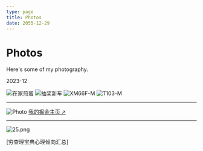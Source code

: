 ```yaml
---
type: page
title: Photos
date: 2055-12-29
---
```


# Photos


Here's some of my photography.

2023-12

![在家煎蛋](/images/books/煎蛋.jpg)
![抽奖新车](/images/books/抽奖.jpg)
![XM66F-M](/images/books/XM66F-M.jpg)
![T103-M](/images/books/T103-M.jpg)


<hr />

<Image
  src="/images/不敢吭声.jpeg"
  alt="Photo"
  width={128}
  height={128}
  priority
  className="next-image"
/>
[我的掘金主页 ↗ ](https://juejin.cn/user/2911933190649815)

<hr />

![25.png](/images/books/1.png)

[穷查理宝典心理倾向汇总]

<section style={{ marginTop: '32px' }}>
  <Giscus
    id="comments"
    reactionsEnabled="1"
    inputPosition="bottom"
    loading="lazy"
    src="https://giscus.app/client.js"
    repo="duheng1992/next-blog"
    repoId="R_kgDOKowndw"
    category= "Announcements"
    categoryId= "DIC_kwDOKownd84Cb7GG"
    mapping= "pathname"
    strict= "0"
    emitMetadata= "0"
    theme="light_tritanopia"
    lang= "zh-CN"
    crossorigin="anonymous"
    async={true}
  />
</section>
